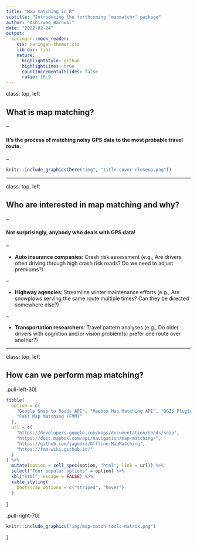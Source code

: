 ```yaml
---
title: "Map matching in R"
subtitle: "Introducing the forthcoming 'mapmatchr' package"
author: "Ashirwad Barnwal"
date: "2022-02-24"
output:
  xaringan::moon_reader:
    css: xaringan-themer.css
    lib_dir: libs
    nature:
      highlightStyle: github
      highlightLines: true
      countIncrementalSlides: false
      ratio: 16:9
---
```


class: top, left

## What is map matching?

--

#### It's the process of matching noisy GPS data to the most probable travel route.

--

```r
knitr::include_graphics(here("img", "title-cover-closeup.png"))
```

---

class: top, left

## Who are interested in map matching and why?

--

#### Not surprisingly, anybody who deals with GPS data!

--

- **Auto insurance companies**: Crash risk assessment (e.g., Are drivers often driving through high crash risk roads? Do we need to adjust premiums?)

--

- **Highway agencies**: Streamline winter maintenance efforts (e.g., Are snowplows serving the same route multiple times? Can they be directed somewhere else?)

--

- **Transportation researchers**: Travel pattern analyses (e.g., Do older drivers with cognition and/or vision problem(s) prefer one route over another?)

---

class: top, left

## How can we perform map matching?

.pull-left-30[

```r
tibble(
  option = c(
    "Google Snap to Roads API", "Mapbox Map Matching API", "QGIS Plugin", 
    "Fast Map Matching (FMM)"
  ),
  url = c(
    "https://developers.google.com/maps/documentation/roads/snap",
    "https://docs.mapbox.com/api/navigation/map-matching/",
    "https://github.com/jagodki/Offline-MapMatching",
    "https://fmm-wiki.github.io/"
  )
) %>% 
  mutate(option = cell_spec(option, "html", link = url)) %>%
  select("Four popular options" = option) %>%
  kbl("html", escape = FALSE) %>%
  kable_styling(
    bootstrap_options = c("striped", "hover")
  )
```

]

.pull-right-70[

```r
knitr::include_graphics("img/map-match-tools-matrix.png")
```

]
